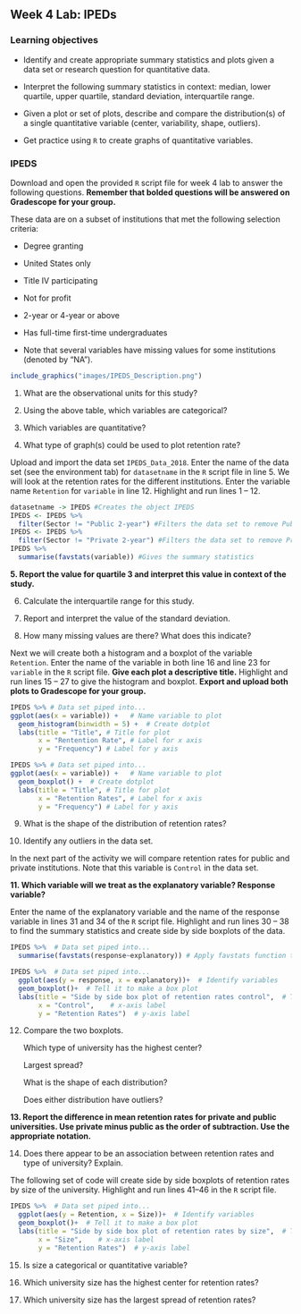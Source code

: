 ## Week 4 Lab:  IPEDs

\setstretch{1}

### Learning objectives

* Identify and create appropriate summary statistics and plots
  given a data set or research question for quantitative data.

* Interpret the following summary statistics in context:
  median, lower quartile, upper quartile,
  standard deviation, interquartile range.

* Given a plot or set of plots, describe and compare the distribution(s)
  of a single quantitative variable
  (center, variability, shape, outliers).
  
* Get practice using `R` to create graphs of quantitative variables.

### IPEDS

Download and open the provided `R` script file for week 4 lab to answer the following questions.  **Remember that bolded questions will be answered on Gradescope for your group.**

These data are on a subset of institutions that met the following selection criteria:

*	Degree granting 

* United States only

* Title IV participating

* Not for profit

* 2-year or 4-year or above

* Has full-time first-time undergraduates

* Note that several variables have missing values for some institutions (denoted by “NA”).

```r
include_graphics("images/IPEDS_Description.png")
```

1. What are the observational units for this study?

\vspace{0.3in}

2. Using the above table, which variables are categorical?  

\vspace{1in}

3. Which variables are quantitative? 

\vspace{1in}

4. What type of graph(s) could be used to plot retention rate?

\vspace{0.5in}

Upload and import the data set `IPEDS_Data_2018`. Enter the name of the data set (see the environment tab) for `datasetname` in the `R` script file in line 5.  We will look at the retention rates for the different institutions.  Enter the variable name `Retention` for `variable` in line 12.  Highlight and run lines 1 -- 12.

```r
datasetname -> IPEDS #Creates the object IPEDS 
IPEDS <- IPEDS %>%
  filter(Sector != "Public 2-year") #Filters the data set to remove Public 2-year
IPEDS <- IPEDS %>%
  filter(Sector != "Private 2-year") #Filters the data set to remove Private 2-year
IPEDS %>%
  summarise(favstats(variable)) #Gives the summary statistics
```

**5.  Report the value for quartile 3 and interpret this value in context of the study.**

\vspace{1in}

6.  Calculate the interquartile range for this study.

\vspace{0.5in}

7. Report and interpret the value of the standard deviation.

\vspace{1in}

8.  How many missing values are there?  What does this indicate?

\vspace{0.8in}

Next we will create both a histogram and a boxplot of the variable `Retention`.  Enter the name of the variable in both line 16 and line 23 for `variable` in the `R` script file.  **Give each plot a descriptive title.**  Highlight and run lines 15 -- 27 to give the histogram and boxplot. **Export and upload both plots to Gradescope for your group.**

```r
IPEDS %>% # Data set piped into...
ggplot(aes(x = variable)) +   # Name variable to plot
  geom_histogram(binwidth = 5) +  # Create dotplot
  labs(title = "Title", # Title for plot
       x = "Rentention Rate", # Label for x axis
       y = "Frequency") # Label for y axis
```

```r
IPEDS %>% # Data set piped into...
ggplot(aes(x = variable)) +   # Name variable to plot
  geom_boxplot() +  # Create dotplot
  labs(title = "Title", # Title for plot
       x = "Retention Rates", # Label for x axis
       y = "Frequency") # Label for y axis
```

9.  What is the shape of the distribution of retention rates?  

\vspace{0.3in}

10.  Identify any outliers in the data set.

\vspace{0.3in}

In the next part of the activity we will compare retention rates for public and private institutions.  Note that this variable is `Control` in the data set.

**11.  Which variable will we treat as the explanatory variable?  Response variable?**

\vspace{0.8in}

Enter the name of the explanatory variable and the name of the response variable in lines 31 and 34 of the `R` script file.  Highlight and run lines 30 -- 38 to find the summary statistics and create side by side boxplots of the data.

```r
IPEDS %>%  # Data set piped into...
  summarise(favstats(response~explanatory)) # Apply favstats function to budget_mil and content rating
```

```r
IPEDS %>%  # Data set piped into...
  ggplot(aes(y = response, x = explanatory))+  # Identify variables
  geom_boxplot()+  # Tell it to make a box plot
  labs(title = "Side by side box plot of retention rates control",  # Title
       x = "Control",    # x-axis label
       y = "Retention Rates")  # y-axis label
```

12.  Compare the two boxplots.
    
     Which type of university has the highest center?
     \vspace{0.3in}
     
     Largest spread?
     \vspace{0.3in}
     
     What is the shape of each distribution?
     \vspace{0.3in}
     
     Does either distribution have outliers?
     \vspace{0.3in}
     
**13. Report the difference in mean retention rates for private and public universities.  Use private minus public as the order of subtraction.  Use the appropriate notation.**

\vspace{0.8in}

14.  Does there appear to be an association between retention rates and type of university?  Explain.

\vspace{0.8in}

The following set of code will create side by side boxplots of retention rates by size of the university.  Highlight and run lines 41--46 in the `R` script file.

```r
IPEDS %>%  # Data set piped into...
  ggplot(aes(y = Retention, x = Size))+  # Identify variables
  geom_boxplot()+  # Tell it to make a box plot
  labs(title = "Side by side box plot of retention rates by size",  # Title
       x = "Size",    # x-axis label
       y = "Retention Rates")  # y-axis label
```

15.  Is size a categorical or quantitative variable?  

\vspace{0.5in}

16.  Which university size has the highest center for retention rates?

\vspace{0.5in}

17.  Which university size has the largest spread of retention rates?

\vspace{0.5in}

\newpage